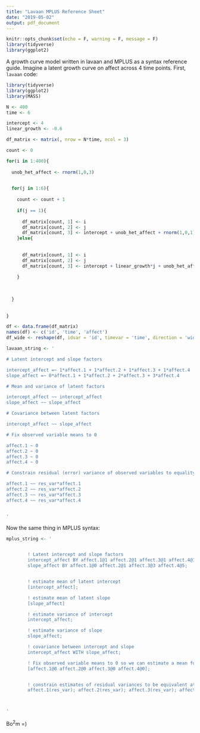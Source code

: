 ```yaml
---
title: "Lavaan MPLUS Reference Sheet"
date: "2019-05-02"
output: pdf_document
---
```


```r
knitr::opts_chunk$set(echo = F, warning = F, message = F)
library(tidyverse)
library(ggplot2)
```

A growth curve model written in lavaan and MPLUS as a syntax reference guide. Imagine a latent growth curve on affect across 4 time points. First, `lavaan` code:

```r

library(tidyverse)
library(ggplot2)
library(MASS)

N <- 400
time <- 6

intercept <- 4
linear_growth <- -0.6

df_matrix <- matrix(, nrow = N*time, ncol = 3)

count <- 0

for(i in 1:400){
  
  unob_het_affect <- rnorm(1,0,3)

  
  for(j in 1:6){
    
    count <- count + 1
    
    if(j == 1){
      
      df_matrix[count, 1] <- i
      df_matrix[count, 2] <- j
      df_matrix[count, 3] <- intercept + unob_het_affect + rnorm(1,0,1)
    }else{
      
      
      df_matrix[count, 1] <- i
      df_matrix[count, 2] <- j
      df_matrix[count, 3] <- intercept + linear_growth*j + unob_het_affect + rnorm(1,0,1)
      
    }
    
    
    
  }
  
  
}

df <- data.frame(df_matrix)
names(df) <- c('id', 'time', 'affect')
df_wide <- reshape(df, idvar = 'id', timevar = 'time', direction = 'wide')

```

```r

lavaan_string <- '

# Latent intercept and slope factors

intercept_affect =~ 1*affect.1 + 1*affect.2 + 1*affect.3 + 1*affect.4
slope_affect =~ 0*affect.1 + 1*affect.2 + 2*affect.3 + 3*affect.4

# Mean and variance of latent factors

intercept_affect ~~ intercept_affect
slope_affect ~~ slope_affect

# Covariance between latent factors

intercept_affect ~~ slope_affect

# Fix observed variable means to 0

affect.1 ~ 0
affect.2 ~ 0
affect.3 ~ 0
affect.4 ~ 0

# Constrain residual (error) variance of observed variables to equality across time

affect.1 ~~ res_var*affect.1
affect.2 ~~ res_var*affect.2
affect.3 ~~ res_var*affect.3
affect.4 ~~ res_var*affect.4


'
```

Now the same thing in MPLUS syntax:

```r
mplus_string <- '


        ! Latent intercept and slope factors
        intercept_affect BY affect.1@1 affect.2@1 affect.3@1 affect.4@1;
        slope_affect BY affect.1@0 affect.2@1 affect.3@3 affect.4@5;


        ! estimate mean of latent intercept
        [intercept_affect];

        ! estimate mean of latent slope
        [slope_affect]

        ! estimate variance of intercept
        intercept_affect;

        ! estimate variance of slope
        slope_affect;

        ! covariance between intercept and slope
        intercept_affect WITH slope_affect;

        ! Fix observed variable means to 0 so we can estimate a mean for the latent variable
        [affect.1@0 affect.2@0 affect.3@0 affect.4@0];


        ! constrain estimates of residual variances to be equivalent at each time point
        affect.1(res_var); affect.2(res_var); affect.3(res_var); affect.4(res_var);



'
```




Bo$^2$m =)

